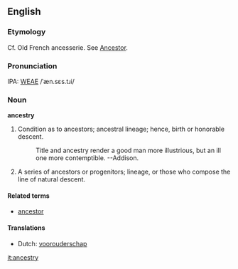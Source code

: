 ==English==
===Etymology===
Cf. Old French ancesserie.  See [[Ancestor]].

===Pronunciation===
IPA: [[WEAE]] /ˈæn.sɛs.tɹi/

===Noun===
'''ancestry'''

# Condition as to ancestors; ancestral lineage; hence, birth  or honorable descent.
#:    Title and ancestry render a good man more illustrious, but an ill one more contemptible. --Addison.
# A series of ancestors or progenitors; lineage, or those who compose the line of natural descent.
<!-- material copied from Webster's Revised Unabridged Dictionary (1913) -->

====Related terms====
*[[ancestor]]

====Translations====
*Dutch: [[voorouderschap]]

[[it:ancestry]]